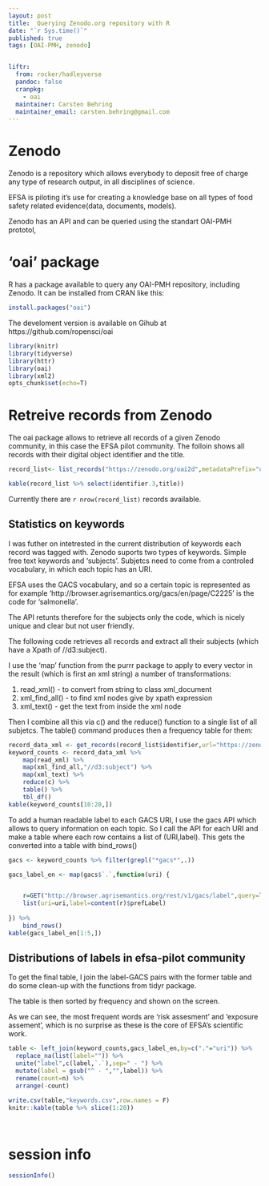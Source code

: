 ```yaml
---
layout: post
title:  Querying Zenodo.org repository with R
date: "`r Sys.time()`"
published: true
tags: [OAI-PMH, zenodo]


liftr:
  from: rocker/hadleyverse
  pandoc: false
  cranpkg:
    - oai
  maintainer: Carsten Behring
  maintainer_email: carsten.behring@gmail.com
---
```


# Zenodo 
Zenodo is a repository which allows everybody to deposit free of charge any type of research output, in all disciplines of science.

EFSA is piloting it's use for creating a knowledge base on all types of food safety related evidence(data, documents, models).

Zenodo has an API and can be queried using the standart OAI-PMH prototol,

# 'oai' package 

R has a package available to query any OAI-PMH repository, including Zenodo.
It can be installed from CRAN like this:

```r
install.packages("oai")
```

The develoment version is available on Gihub at 
https://github.com/ropensci/oai



```r
library(knitr)
library(tidyverse)
library(httr)
library(oai)
library(xml2)
opts_chunk$set(echo=T)

```

# Retreive records from Zenodo

The oai package  allows to retrieve all records of a given Zenodo community, in this case the EFSA pilot community.
The folloin shows all records with their digital object identifier and the title. 

```r
record_list<- list_records("https://zenodo.org/oai2d",metadataPrefix="oai_datacite",set="user-efsa-pilot")

kable(record_list %>% select(identifier.3,title))

```

Currently there are `r nrow(record_list)` records available.

## Statistics on keywords

I was futher on intetrested in the current distribution of keywords each record was tagged with. Zenodo suports two types of keywords. Simple free text keywords and 'subjects'.
Subjetcs need to come from  a controled vocabulary, in which each topic has an URI.

EFSA uses the GACS vocabulary, and so a certain topic is represented as for example 'http://browser.agrisemantics.org/gacs/en/page/C2225' is the code for 'salmonella'.

The API retunts therefore for the subjects only the code, which is nicely unique and clear but not user friendly.

The following code retrieves all records and extract all their subjects (which have a Xpath of //d3:subject).

I use the 'map' function from the purrr package to apply to every vector in the result (which is first an xml string) a number of transformations:

1.  read_xml() - to convert from string to class xml_document
2.  xml_find_all() - to find xml nodes give by xpath expression
3.  xml_text() - get the text from inside the xml node
 
 Then I combine all this via c() and the reduce() function to a single list of all subjetcs.
 The table() command produces then a frequency table for them:
 
 

```r


record_data_xml <- get_records(record_list$identifier,url="https://zenodo.org/oai2d",prefix="oai_datacite",as="raw")  
keyword_counts <- record_data_xml %>%
    map(read_xml) %>%
    map(xml_find_all,"//d3:subject") %>%
    map(xml_text) %>%
    reduce(c) %>%
    table() %>%
    tbl_df()
kable(keyword_counts[10:20,])
```

To add a human readable label to each GACS URI, I use the gacs API which allows to query information on each topic.
So I call the API for each URI and make a table where each row contains a list of (URI,label). This gets the converted into a table with bind_rows()

                                        
```r
gacs <- keyword_counts %>% filter(grepl("*gacs*",.))

gacs_label_en <- map(gacs$`.`,function(uri) {


    r=GET("http://browser.agrisemantics.org/rest/v1/gacs/label",query=list(uri=uri,lang="en"))
    list(uri=uri,label=content(r)$prefLabel)
    
}) %>%
    bind_rows()
kable(gacs_label_en[1:5,])
```

## Distributions of labels in efsa-pilot community

To get the final table, I join the label-GACS pairs with the former table and do some clean-up with the 
functions from tidyr package.

The table is then sorted by frequency and shown on the screen.

As we can see, the most frequent words are 'risk assesment' and 'exposure assement', which is no surprise as these is the core of EFSA's
scientific work.

```r

table <- left_join(keyword_counts,gacs_label_en,by=c("."="uri")) %>% 
  replace_na(list(label="")) %>%
  unite("label",c(label,`.`),sep=" - ") %>%
  mutate(label = gsub("^ - ","",label)) %>%
  rename(count=n) %>%
  arrange(-count)

write.csv(table,"keywords.csv",row.names = F)
knitr::kable(table %>% slice(1:20))

    
```

# session info
```r
sessionInfo()
```


